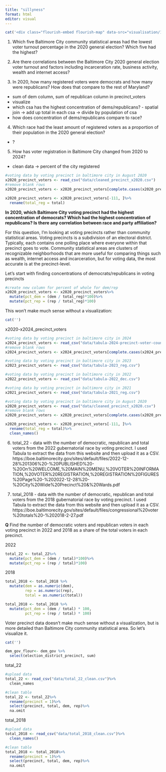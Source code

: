 ```yaml
---
title: "sillyness"
format: html
editor: visual
---
```


```r
cat('<div class="flourish-embed flourish-map" data-src="visualisation/17809409"><script src="https://public.flourish.studio/resources/embed.js"></script></div>')
```
1. Which five Baltimore City community statistical areas had the lowest voter turnout percentage in the 2020 general election? Which five had the highest?

2. Are there correlations between the Baltimore City 2020 general election voter turnout and factors including incarceration rate, business activity, wealth and internet access?

3. In 2020, how many registered voters were democrats and how many were republicans? How does that compare to the rest of Maryland? 
- sum of dem column, sum of republican column in precinct_voters
- visualize
- which csa has the highest concentration of dems/republicans? - spatial join -> add up total in each csa -> divide by population of csa
- how does concentration of dems/republicans compare to race? 

4. Which race had the least amount of registered voters as a proportion of their population in the 2020 general election?
- ?

5. How has voter registration in Baltimore City changed from 2020 to 2024? 
- clean data -> percent of the city registered 

```r
#voting data by voting precinct in baltimore city in August 2020 
x2020_precinct_voters <- read_csv("data/cleaned_precinct_x2020.csv")
#remove blank rows
x2020_precinct_voters <- x2020_precinct_voters[complete.cases(x2020_precinct_voters), ]

x2020_precinct_voters <- x2020_precinct_voters[-111, ]%>%
  rename(total_reg = total)
```


**In 2020, which Baltimore City voting precinct had the highest concentration of democrats? Which had the highest concentration of republicans? Is there any correlation between race and party affiliation?**

For this question, I'm looking at voting precincts rather than community statistical areas. Voting precincts is a subdivision of an electoral district. Typically, each contains one polling place where everyone within that precinct goes to vote. Community statistical areas are clusters of recognizable neighborhoods that are more useful for comparing things such as wealth, internet access and incarceration, but for voting data, the most accurate is at the precinct-level. 

Let's start with finding concentrations of democrats/republicans in voting precincts
```r
#create new column for percent of whole for dem/rep
x2020_precinct_voters <- x2020_precinct_voters%>%
  mutate(pct_dem = (dem / total_reg)*100)%>%
  mutate(pct_rep = (rep / total_reg)*100)
```
This won't make much sense without a visualization:
```r
cat('')
```

x2020-x2024_precinct_voters
```r
#voting data by voting precinct in baltimore city in 2024 
x2024_precinct_voters <- read_csv("data/tabula-2024-precinct-voter-counts.csv")
#remove blank rows
x2024_precinct_voters <- x2024_precinct_voters[complete.cases(x2024_precinct_voters), ]

#voting data by voting precinct in baltimore city in 2023 
x2023_precinct_voters <- read_csv("data/tabula-2023_reg.csv")

#voting data by voting precinct in baltimore city in 2022 
x2022_precinct_voters <- read_csv("data/tabula-2022_dec.csv")

#voting data by voting precinct in baltimore city in 2021 
x2021_precinct_voters <- read_csv("data/tabula-2021_reg.csv")

#voting data by voting precinct in baltimore city in August 2020 
x2020_precinct_voters <- read_csv("data/cleaned_precinct_x2020.csv")
#remove blank rows
x2020_precinct_voters <- x2020_precinct_voters[complete.cases(x2020_precinct_voters), ]

x2020_precinct_voters <- x2020_precinct_voters[-111, ]%>%
  rename(total_reg = total)%>%
  clean_names()
```

6. total_22 - data with the number of democratic, republican and total voters from the 2022 gubernatorial race by voting precinct. I used Tabula to extract the data from this website and then upload it as a CSV. https://boe.baltimorecity.gov/sites/default/files/2022-12-28%201306%20-%20PUBLISHED%20-%20On%20WELCOME,%20MAIN%20MENU,%20VOTER%20INFORMATION,%20VOTER%20REGISTRATION,%20REGISTRATION%20FIGURES%20Page%20-%202022-12-28%20-%20City%20Wide%20Precinct%20&%20Wards.pdf

7. total_2018 - data with the number of democratic, republican and total voters from the 2018 gubernatorial race by voting precinct. I used Tabula to extract the data from this website and then upload it as a CSV. 
https://boe.baltimorecity.gov/sites/default/files/congressional%20voter%20totals%20-%202018-2-27.pdf

**Q**
Find the number of democratic voters and republican voters in each voting precinct in 2022 and 2018 as a share of the total voters in each precinct. 

2022
```r
total_22 <- total_22%>%
  mutate(pct_dem = (dem / total)*100)%>%
  mutate(pct_rep = (rep / total)*100)
```

2018
```r
total_2018 <- total_2018 %>%
  mutate(dem = as.numeric(dem),  
         rep = as.numeric(rep),  
         total = as.numeric(total))   

total_2018 <- total_2018 %>%
  mutate(pct_dem = (dem / total) * 100,   
         pct_rep = (rep / total) * 100)   

```


Voter precinct data doesn't make much sense without a visualization, but is more detailed than Baltimore City community statistical area. So let's visualize it.
```r
cat('')

dem_gov_flour<- dem_gov %>%
  select(election_district_precinct, sum)
```


total_22
```r
#upload data
total_22 <- read_csv("data/total_22_clean.csv")%>%
  clean_names

#clean table
total_22 <- total_22%>%
  rename(precinct = 1)%>%
  select(precinct, total, dem, rep)%>%
  na.omit
```

total_2018
```r
#upload data
total_2018 <- read_csv("data/total_2018_clean.csv")%>%
  clean_names()

#clean table
total_2018 <- total_2018%>%
  rename(precinct = 1)%>%
  select(precinct, total, dem, rep)%>%
  na.omit
```
